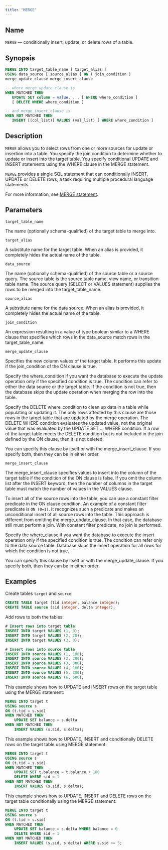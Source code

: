 ```yaml
---
title: "MERGE"
---
```


## Name

`MERGE` &mdash; conditionally insert, update, or delete rows of a table.

## Synopsis

```sql
MERGE INTO target_table_name [ target_alias ]
USING data_source [ source_alias ] ON ( join_condition )
merge_update_clause merge_insert_clause

-- where merge_update_clause is
WHEN MATCHED THEN 
   UPDATE SET column = value, ... [ WHERE where_condition ]
   [ DELETE WHERE where_condition ]

-- and merge_insert_clause is
WHEN NOT MATCHED THEN 
   INSERT [(col_list)] VALUES (val_list) [ WHERE where_condition ] 
```

## Description

`MERGE` allows you to select rows from one or more sources for update or insertion into a table. You specify the join condition to determine whether to update or insert into the target table. You specify conditional UPDATE and INSERT statements using the WHERE clause in the MERGE statement.

`MERGE` provides a single SQL statement that can conditionally INSERT, UPDATE or DELETE rows, a task requiring multiple procedural language statements.

For more information, see [MERGE statement](https://www.postgresql.org/docs/current/sql-merge.html).


## Parameters

`target_table_name`

 The name (optionally schema-qualified) of the target table to merge into.

`target_alias`

 A substitute name for the target table. When an alias is provided, it completely hides the actual name of the table.

`data_source`

 The name (optionally schema-qualified) of the source table or a source query. The source table is the source table name, view name, or transition table name. The source query (SELECT or VALUES statement) supplies the rows to be merged into the target_table_name.

`source_alias`

 A substitute name for the data source. When an alias is provided, it completely hides the actual name of the table.

`join_condition`

 An expression resulting in a value of type boolean similar to a WHERE clause that specifies which rows in the data_source match rows in the target_table_name.

`merge_update_clause`

 Specifies the new column values of the target table. It performs this update if the join_condition of the ON clause is true. 

 Specify the where_condition if you want the database to execute the update operation only if the specified condition is true. The condition can refer to either the data source or the target table. If the condition is not true, then the database skips the update operation when merging the row into the table.

 Specify the DELETE where_condition to clean up data in a table while populating or updating it. The only rows affected by this clause are those rows in the target table that are updated by the merge operation. The DELETE WHERE condition evaluates the updated value, not the original value that was evaluated by the UPDATE SET ... WHERE condition. If a row of the target table meets the DELETE condition but is not included in the join defined by the ON clause, then it is not deleted. 

 You can specify this clause by itself or with the merge_insert_clause. If you specify both, then they can be in either order.

`merge_insert_clause`

 The merge_insert_clause specifies values to insert into the column of the target table if the condition of the ON clause is false. If you omit the column list after the INSERT keyword, then the number of columns in the target table must match the number of values in the VALUES clause.

 To insert all of the source rows into the table, you can use a constant filter predicate in the ON clause condition. An example of a constant filter predicate is `ON (0=1)`. It recognizes such a predicate and makes an unconditional insert of all source rows into the table. This approach is different from omitting the merge_update_clause. In that case, the database still must perform a join. With constant filter predicate, no join is performed.

 Specify the where_clause if you want the database to execute the insert operation only if the specified condition is true. The condition can refer only to the data source table. Database skips the insert operation for all rows for which the condition is not true.

 You can specify this clause by itself or with the merge_update_clause. If you specify both, then they can be in either order.
 

## Examples

Create tables `target` and `source`:

```sql
CREATE TABLE target (tid integer, balance integer);
CREATE TABLE source (sid integer, delta integer);
```

Add rows to both the tables:

```sql
# Insert rows into target table
INSERT INTO target VALUES (1, 0);
INSERT INTO target VALUES (2, 20);
INSERT INTO target VALUES (3, 0);

# Insert rows into source table
INSERT INTO source VALUES (1, 100);
INSERT INTO source VALUES (2, 200);
INSERT INTO source VALUES (3, 300);
INSERT INTO source VALUES (4, 100);
INSERT INTO source VALUES (5, 300);
INSERT INTO source VALUES (6, 600);
```

This example shows how to UPDATE and INSERT rows on the target table using the MERGE statement:

```sql
MERGE INTO target t
USING source s
ON (t.tid = s.sid)
WHEN MATCHED THEN
    UPDATE SET balance = s.delta
WHEN NOT MATCHED THEN
    INSERT VALUES (s.sid, s.delta);
```

This example shows how to UPDATE, INSERT and conditionally DELETE rows on the target table using MERGE statement:

```sql
MERGE INTO target t
USING source s
ON (t.tid = s.sid)
WHEN MATCHED THEN
    UPDATE SET t.balance = t.balance + 100
    DELETE WHERE sid = 1
WHEN NOT MATCHED THEN
    INSERT VALUES (s.sid, s.delta);
```

This example shows how to UPDATE, INSERT and DELETE rows on the target table conditionally using the MERGE statement:

```sql
MERGE INTO target t
USING source s
ON (t.tid = s.sid)
WHEN MATCHED THEN
    UPDATE SET balance = s.delta WHERE balance = 0
    DELETE WHERE sid = 1
WHEN NOT MATCHED THEN
    INSERT VALUES (s.sid, s.delta) WHERE s.sid >= 5;
```